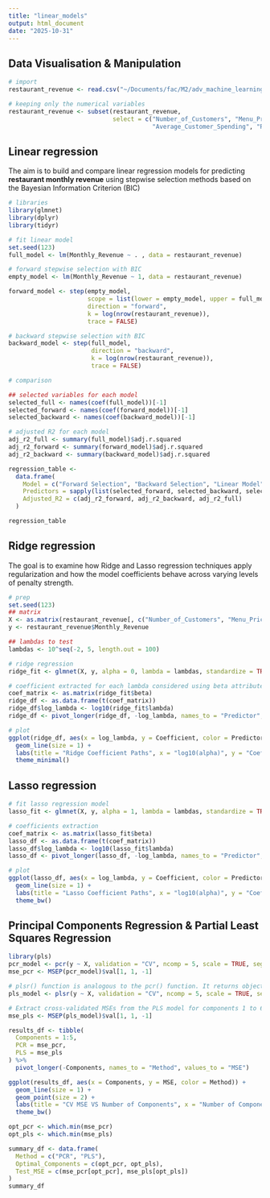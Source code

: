 ```yaml
---
title: "linear_models"
output: html_document
date: "2025-10-31"
---
```


## Data Visualisation & Manipulation

```r
# import 
restaurant_revenue <- read.csv("~/Documents/fac/M2/adv_machine_learning/project/data/restaurant_revenue.csv", stringsAsFactors=TRUE)
```

```r
# keeping only the numerical variables 
restaurant_revenue <- subset(restaurant_revenue, 
                             select = c("Number_of_Customers", "Menu_Price", "Marketing_Spend",
                                        "Average_Customer_Spending", "Reviews", "Monthly_Revenue"))
```

## Linear regression
The aim is to build and compare linear regression models for predicting **restaurant monthly revenue** using stepwise selection methods based on the Bayesian Information Criterion (BIC)
```r
# libraries 
library(glmnet)
library(dplyr)
library(tidyr)
```


```r
# fit linear model
set.seed(123)
full_model <- lm(Monthly_Revenue ~ . , data = restaurant_revenue)
```

```r
# forward stepwise selection with BIC
empty_model <- lm(Monthly_Revenue ~ 1, data = restaurant_revenue)

forward_model <- step(empty_model,
                      scope = list(lower = empty_model, upper = full_model),
                      direction = "forward",
                      k = log(nrow(restaurant_revenue)),
                      trace = FALSE)
```

```r
# backward stepwise selection with BIC
backward_model <- step(full_model,
                       direction = "backward",
                       k = log(nrow(restaurant_revenue)),
                       trace = FALSE)
```

```r
# comparison

## selected variables for each model 
selected_full <- names(coef(full_model))[-1]
selected_forward <- names(coef(forward_model))[-1]
selected_backward <- names(coef(backward_model))[-1]

# adjusted R2 for each model
adj_r2_full <- summary(full_model)$adj.r.squared
adj_r2_forward <- summary(forward_model)$adj.r.squared
adj_r2_backward <- summary(backward_model)$adj.r.squared

regression_table <- 
  data.frame(
    Model = c("Forward Selection", "Backward Selection", "Linear Model"),
    Predictors = sapply(list(selected_forward, selected_backward, selected_full), paste, collapse = ", "),
    Adjusted_R2 = c(adj_r2_forward, adj_r2_backward, adj_r2_full)
  )

regression_table
```

## Ridge regression
The goal is to examine how Ridge and Lasso regression techniques apply regularization and how the model coefficients behave across varying levels of penalty strength.

```r
# prep 
set.seed(123)
## matrix 
X <- as.matrix(restaurant_revenue[, c("Number_of_Customers", "Menu_Price", "Marketing_Spend", "Average_Customer_Spending", "Reviews")])
y <- restaurant_revenue$Monthly_Revenue

## lambdas to test
lambdas <- 10^seq(-2, 5, length.out = 100)
```

```r
# ridge regression
ridge_fit <- glmnet(X, y, alpha = 0, lambda = lambdas, standardize = TRUE)
```

```r
# coefficient extracted for each lambda considered using beta attribute
coef_matrix <- as.matrix(ridge_fit$beta)
ridge_df <- as.data.frame(t(coef_matrix))
ridge_df$log_lambda <- log10(ridge_fit$lambda)
ridge_df <- pivot_longer(ridge_df, -log_lambda, names_to = "Predictor", values_to = "Coefficient")
```

```r
# plot 
ggplot(ridge_df, aes(x = log_lambda, y = Coefficient, color = Predictor)) +
  geom_line(size = 1) +
  labs(title = "Ridge Coefficient Paths", x = "log10(alpha)", y = "Coefficient") +
  theme_minimal() 
```
## Lasso regression
```r
# fit lasso regression model 
lasso_fit <- glmnet(X, y, alpha = 1, lambda = lambdas, standardize = TRUE)
```

```r

# coefficients extraction
coef_matrix <- as.matrix(lasso_fit$beta)
lasso_df <- as.data.frame(t(coef_matrix))
lasso_df$log_lambda <- log10(lasso_fit$lambda)
lasso_df <- pivot_longer(lasso_df, -log_lambda, names_to = "Predictor", values_to = "Coefficient")
```

```r
# plot
ggplot(lasso_df, aes(x = log_lambda, y = Coefficient, color = Predictor)) +
  geom_line(size = 1) +
  labs(title = "Lasso Coefficient Paths", x = "log10(alpha)", y = "Coefficient") +
  theme_bw()
```
## Principal Components Regression & Partial Least Squares Regression
```r
library(pls)
pcr_model <- pcr(y ~ X, validation = "CV", ncomp = 5, scale = TRUE, segments = 10)
mse_pcr <- MSEP(pcr_model)$val[1, 1, -1]
```

```r
# plsr() function is analogous to the pcr() function. It returns object of class "plsr". 
pls_model <- plsr(y ~ X, validation = "CV", ncomp = 5, scale = TRUE, segments = 10)

# Extract cross-validated MSEs from the PLS model for components 1 to 6 
mse_pls <- MSEP(pls_model)$val[1, 1, -1]
```

```r
results_df <- tibble(
  Components = 1:5,
  PCR = mse_pcr,
  PLS = mse_pls
) %>%
  pivot_longer(-Components, names_to = "Method", values_to = "MSE")

ggplot(results_df, aes(x = Components, y = MSE, color = Method)) +
  geom_line(size = 1) +
  geom_point(size = 2) +
  labs(title = "CV MSE VS Number of Components", x = "Number of Components", y = "10-fold CV MSE") +
  theme_bw()
```
```r
opt_pcr <- which.min(mse_pcr)
opt_pls <- which.min(mse_pls)

summary_df <- data.frame(
  Method = c("PCR", "PLS"),
  Optimal_Components = c(opt_pcr, opt_pls),
  Test_MSE = c(mse_pcr[opt_pcr], mse_pls[opt_pls])
)
summary_df
```

